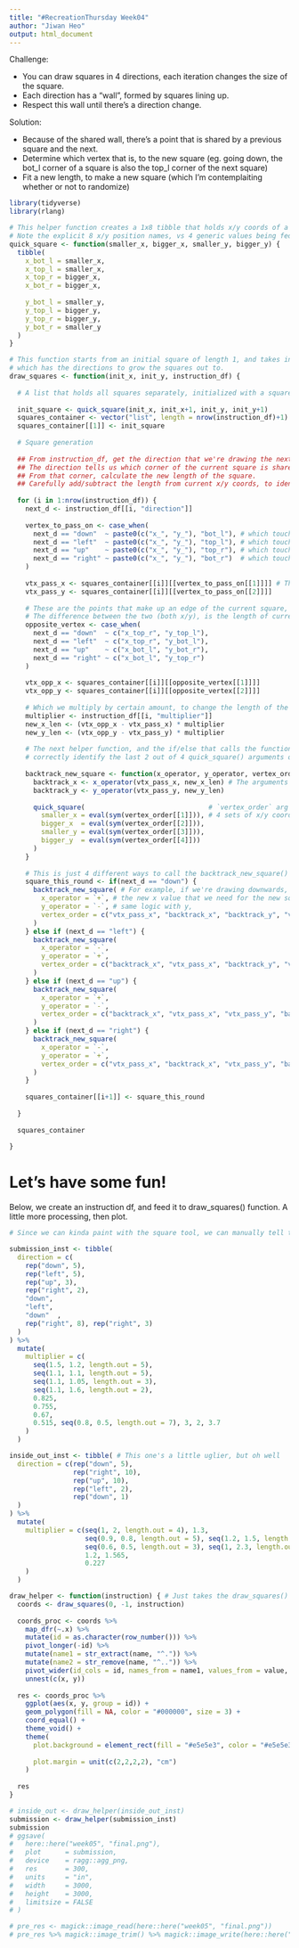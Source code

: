 ```yaml
---
title: "#RecreationThursday Week04"
author: "Jiwan Heo"
output: html_document
---
```


Challenge:

- You can draw squares in 4 directions, each iteration changes the size of the square.
- Each direction has a "wall", formed by squares lining up.
- Respect this wall until there's a direction change.

Solution:

- Because of the shared wall, there's a point that is shared by a previous square and the next. 
- Determine which vertex that is, to the new square (eg. going down, the bot_l corner of a square is also the top_l corner of the next square)
- Fit a new length, to make a new square (which I'm contemplaiting whether or not to randomize)

```r
library(tidyverse)
library(rlang)
```

```r
# This helper function creates a 1x8 tibble that holds x/y coords of a square
# Note the explicit 8 x/y position names, vs 4 generic values being fed. This comes in clutch for reusability
quick_square <- function(smaller_x, bigger_x, smaller_y, bigger_y) {
  tibble(
    x_bot_l = smaller_x,     
    x_top_l = smaller_x, 
    x_top_r = bigger_x,
    x_bot_r = bigger_x,
    
    y_bot_l = smaller_y,
    y_top_l = bigger_y,
    y_top_r = bigger_y,
    y_bot_r = smaller_y
  )
}

# This function starts from an initial square of length 1, and takes in the instruction_df arg,
# which has the directions to grow the squares out to.
draw_squares <- function(init_x, init_y, instruction_df) {
  
  # A list that holds all squares separately, initialized with a square of length 1
  
  init_square <- quick_square(init_x, init_x+1, init_y, init_y+1)
  squares_container <- vector("list", length = nrow(instruction_df)+1)
  squares_container[[1]] <- init_square
  
  # Square generation
  
  ## From instruction_df, get the direction that we're drawing the next square to.  
  ## The direction tells us which corner of the current square is shared with the next square.
  ## From that corner, calculate the new length of the square.
  ## Carefully add/subtract the length from current x/y coords, to identify the second vertex of the new square, which is all you need to draw the rest.
  
  for (i in 1:nrow(instruction_df)) {
    next_d <- instruction_df[[i, "direction"]]
    
    vertex_to_pass_on <- case_when(
      next_d == "down"  ~ paste0(c("x_", "y_"), "bot_l"), # which touches top_l of the next square 
      next_d == "left"  ~ paste0(c("x_", "y_"), "top_l"), # which touches top_r of the next square
      next_d == "up"    ~ paste0(c("x_", "y_"), "top_r"), # which touches bot_r of the next square
      next_d == "right" ~ paste0(c("x_", "y_"), "bot_r")  # which touches bot_l of the next square
    )
    
    vtx_pass_x <- squares_container[[i]][[vertex_to_pass_on[[1]]]] # These points are 2 out of 4 quick_square() arguments of the next square
    vtx_pass_y <- squares_container[[i]][[vertex_to_pass_on[[2]]]]
    
    # These are the points that make up an edge of the current square, with one end being vtx_pass_x/y. 
    # The difference between the two (both x/y), is the length of current square
    opposite_vertex <- case_when( 
      next_d == "down"  ~ c("x_top_r", "y_top_l"),
      next_d == "left"  ~ c("x_top_r", "y_bot_l"), 
      next_d == "up"    ~ c("x_bot_l", "y_bot_r"), 
      next_d == "right" ~ c("x_bot_l", "y_top_r")  
    )
    
    vtx_opp_x <- squares_container[[i]][[opposite_vertex[[1]]]]
    vtx_opp_y <- squares_container[[i]][[opposite_vertex[[2]]]]
    
    # Which we multiply by certain amount, to change the length of the new square.
    multiplier <- instruction_df[[i, "multiplier"]]
    new_x_len <- (vtx_opp_x - vtx_pass_x) * multiplier 
    new_y_len <- (vtx_opp_y - vtx_pass_y) * multiplier
    
    # The next helper function, and the if/else that calls the function, work together, in order to...
    # correctly identify the last 2 out of 4 quick_square() arguments of the next square, and pass them in a correct order.
    
    backtrack_new_square <- function(x_operator, y_operator, vertex_order) { 
      backtrack_x <- x_operator(vtx_pass_x, new_x_len) # The arguments let me re-use this functions for all 4 directions. 
      backtrack_y <- y_operator(vtx_pass_y, new_y_len)
      
      quick_square(                               # `vertex_order` arg explicitly specifies the order of the 
        smaller_x = eval(sym(vertex_order[[1]])), # 4 sets of x/y coordinates that make up a square, depending on direction
        bigger_x  = eval(sym(vertex_order[[2]])),
        smaller_y = eval(sym(vertex_order[[3]])),
        bigger_y  = eval(sym(vertex_order[[4]]))
      )
    }
    
    # This is just 4 different ways to call the backtrack_new_square() to make a square.
    square_this_round <- if(next_d == "down") {
      backtrack_new_square( # For example, if we're drawing downwards, 
        x_operator = `+`, # the new x value that we need for the new square is vtx_pass_x - new_x_len. (on top of vtx_pass_x, which we already know)
        y_operator = `-`, # same logic with y, 
        vertex_order = c("vtx_pass_x", "backtrack_x", "backtrack_y", "vtx_pass_y") # The new x we created, is a bigger_x to the quick_square function, 
      )                                                                            # because its length was extended to the right.
    } else if (next_d == "left") {                                                   # However, the y we created, is a smaller_y, because we extended downward.
      backtrack_new_square(
        x_operator = `-`,
        y_operator = `+`,
        vertex_order = c("backtrack_x", "vtx_pass_x", "backtrack_y", "vtx_pass_y")
      )
    } else if (next_d == "up") {
      backtrack_new_square(
        x_operator = `+`,
        y_operator = `-`,
        vertex_order = c("backtrack_x", "vtx_pass_x", "vtx_pass_y", "backtrack_y")
      )
    } else if (next_d == "right") {
      backtrack_new_square(
        x_operator = `-`,
        y_operator = `+`,
        vertex_order = c("vtx_pass_x", "backtrack_x", "vtx_pass_y", "backtrack_y")
      )  
    }
    
    squares_container[[i+1]] <- square_this_round
    
  }
  
  squares_container
  
}
```

# Let's have some fun! 

Below, we create an instruction df, and feed it to draw_squares() function. 
A little more processing, then plot.

```r
# Since we can kinda paint with the square tool, we can manually tell the paint where to go

submission_inst <- tibble(
  direction = c(
    rep("down", 5),
    rep("left", 5),
    rep("up", 3),
    rep("right", 2),
    "down",
    "left",
    "down"  ,
    rep("right", 8), rep("right", 3)
  )
) %>% 
  mutate(
    multiplier = c(
      seq(1.5, 1.2, length.out = 5),
      seq(1.1, 1.1, length.out = 5),
      seq(1.1, 1.05, length.out = 3),
      seq(1.1, 1.6, length.out = 2),
      0.825,
      0.755,
      0.67, 
      0.515, seq(0.8, 0.5, length.out = 7), 3, 2, 3.7
    )
  )

inside_out_inst <- tibble( # This one's a little uglier, but oh well
  direction = c(rep("down", 5), 
                rep("right", 10),
                rep("up", 10),
                rep("left", 2),
                rep("down", 1)
  )
) %>% 
  mutate(
    multiplier = c(seq(1, 2, length.out = 4), 1.3, 
                   seq(0.9, 0.8, length.out = 5), seq(1.2, 1.5, length.out = 4), 0.5,
                   seq(0.6, 0.5, length.out = 3), seq(1, 2.3, length.out = 5), 1.5, 1.2,
                   1.2, 1.565,
                   0.227
    )
  )

draw_helper <- function(instruction) { # Just takes the draw_squares() results, and puts into a ggplot
  coords <- draw_squares(0, -1, instruction)
  
  coords_proc <- coords %>% 
    map_dfr(~.x) %>% 
    mutate(id = as.character(row_number())) %>% 
    pivot_longer(-id) %>% 
    mutate(name1 = str_extract(name, "^.")) %>% 
    mutate(name2 = str_remove(name, "^..")) %>% 
    pivot_wider(id_cols = id, names_from = name1, values_from = value, values_fn = list) %>% 
    unnest(c(x, y))
  
  res <- coords_proc %>% 
    ggplot(aes(x, y, group = id)) +
    geom_polygon(fill = NA, color = "#000000", size = 3) +
    coord_equal() +
    theme_void() +
    theme(
      plot.background = element_rect(fill = "#e5e5e3", color = "#e5e5e3"),
      
      plot.margin = unit(c(2,2,2,2), "cm")
    )
  
  res
}

# inside_out <- draw_helper(inside_out_inst)
submission <- draw_helper(submission_inst)
submission
# ggsave(
#   here::here("week05", "final.png"),
#   plot      = submission,
#   device    = ragg::agg_png,
#   res       = 300,
#   units     = "in",
#   width     = 3000,
#   height    = 3000,
#   limitsize = FALSE
# )

# pre_res <- magick::image_read(here::here("week05", "final.png"))
# pre_res %>% magick::image_trim() %>% magick::image_write(here::here("week05", "final.png"))

```